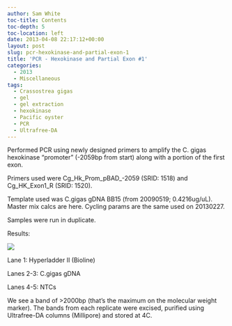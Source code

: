 ```yaml
---
author: Sam White
toc-title: Contents
toc-depth: 5
toc-location: left
date: 2013-04-08 22:17:12+00:00
layout: post
slug: pcr-hexokinase-and-partial-exon-1
title: 'PCR - Hexokinase and Partial Exon #1'
categories:
  - 2013
  - Miscellaneous
tags:
  - Crassostrea gigas
  - gel
  - gel extraction
  - hexokinase
  - Pacific oyster
  - PCR
  - Ultrafree-DA
---
```


Performed PCR using newly designed primers to amplify the C. gigas hexokinase "promoter" (-2059bp from start) along with a portion of the first exon.

Primers used were Cg_Hk_Prom_pBAD_-2059 (SRID: 1518) and Cg_HK_Exon1_R (SRID: 1520).

Template used was C.gigas gDNA BB15 (from 20090519; 0.4216ug/uL). Master mix calcs are here. Cycling params are the same used on 20130227.

Samples were run in duplicate.

Results:

![](https://eagle.fish.washington.edu/Arabidopsis/20130409-01%20Gel.jpg)

Lane 1: Hyperladder II (Bioline)

Lanes 2-3: C.gigas gDNA

Lanes 4-5: NTCs

We see a band of >2000bp (that's the maximum on the molecular weight marker). The bands from each replicate were excised, purified using Ultrafree-DA columns (Millipore) and stored at 4C.
